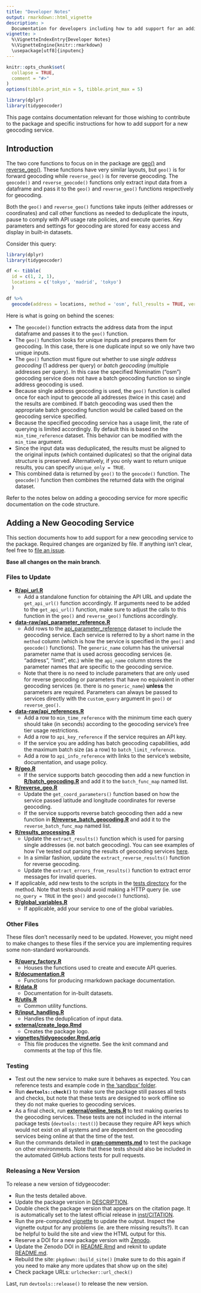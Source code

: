 ```yaml
---
title: "Developer Notes"
output: rmarkdown::html_vignette
description: >
  Documentation for developers including how to add support for an additional geocoding service
vignette: >
  %\VignetteIndexEntry{Developer Notes}
  %\VignetteEngine{knitr::rmarkdown}
  \usepackage[utf8]{inputenc}
---
```


```r
knitr::opts_chunk$set(
  collapse = TRUE,
  comment = "#>"
)
options(tibble.print_min = 5, tibble.print_max = 5)

library(dplyr)
library(tidygeocoder)
```

This page contains documentation relevant for those wishing to contribute to the package and specific instructions for how to add support for a new geocoding service.

## Introduction

The two core functions to focus on in the package are [geo()](https://github.com/jessecambon/tidygeocoder/blob/main/R/geo.R) and [reverse_geo()](https://github.com/jessecambon/tidygeocoder/blob/main/R/reverse_geo.R). These functions have very similar layouts, but `geo()` is for forward geocoding while `reverse_geo()` is for reverse geocoding. The `geocode()` and `reverse_geocode()` functions only extract input data from a dataframe and pass it to the `geo()` and `reverse_geo()` functions respectively for geocoding.

Both the `geo()` and `reverse_geo()` functions take inputs (either addresses or coordinates) and call other functions as needed to deduplicate the inputs, pause to comply with API usage rate policies, and execute queries. Key parameters and settings for geocoding are stored for easy access and display in built-in datasets. 

Consider this query:

```r
library(dplyr)
library(tidygeocoder)

df <- tibble(
  id = c(1, 2, 1),
  locations = c('tokyo', 'madrid', 'tokyo')
  )

df %>%
  geocode(address = locations, method = 'osm', full_results = TRUE, verbose = TRUE)
```

Here is what is going on behind the scenes:

- The `geocode()` function extracts the address data from the input dataframe and passes it to the `geo()` function.
- The `geo()` function looks for unique inputs and prepares them for geocoding. In this case, there is one duplicate input so we only have two unique inputs.
- The `geo()` function must figure out whether to use *single address geocoding* (1 address per query) or *batch geocoding* (multiple addresses per query). In this case the specified Nominatim ("osm") geocoding service does not have a batch geocoding function so single address geocoding is used.
- Because single address geocoding is used, the `geo()` function is called once for each input to geocode all addresses (twice in this case) and the results are combined. If batch geocoding was used then the appropriate batch geocoding function would be called based on the geocoding service specified.
- Because the specified geocoding service has a usage limit, the rate of querying is limited accordingly. By default this is based on the `min_time_reference` dataset. This behavior can be modified with the `min_time` argument.
- Since the input data was deduplicated, the results must be aligned to the original inputs (which contained duplicates) so that the original data structure is preserved. Alternatively, if you only want to return unique results, you can specify `unique_only = TRUE`.
- This combined data is returned by `geo()` to the `geocode()` function. The `geocode()` function then combines the returned data with the original dataset. 

Refer to the notes below on adding a geocoding service for more specific documentation on the code structure.

## Adding a New Geocoding Service

This section documents how to add support for a new geocoding service to the package. Required changes are organized by file. If anything isn't clear, feel free to [file an issue](https://github.com/jessecambon/tidygeocoder/issues).

**Base all changes on the main branch**.

### Files to Update

* **[R/api_url.R](https://github.com/jessecambon/tidygeocoder/blob/main/R/api_url.R)**
    * Add a standalone function for obtaining the API URL and update the `get_api_url()` function accordingly. If arguments need to be added to the `get_api_url()` function, make sure to adjust the calls to this function in the `geo()` and `reverse_geo()` functions accordingly.
* **[data-raw/api_parameter_reference.R](https://github.com/jessecambon/tidygeocoder/blob/main/data-raw/api_parameter_reference.R)**
    * Add rows to the [api_parameter_reference](https://jessecambon.github.io/tidygeocoder/articles/tidygeocoder.html#api-reference) dataset to include the geocoding service. Each service is referred to by a short name in the `method` column (which is how the service is specified in the `geo()` and `geocode()` functions). The `generic_name` column has the universal parameter name that is used across geocoding services (ie. "address", "limit", etc.) while the `api_name` column stores the parameter names that are specific to the geocoding service. 
    * Note that there is no need to include parameters that are only used for reverse geocoding or parameters that have no equivalent in other geocoding services (ie. there is no `generic_name`) **unless** the parameters are required. Parameters can always be passed to services directly with the `custom_query` argument in `geo()` or `reverse_geo()`. 
* **[data-raw/api_references.R](https://github.com/jessecambon/tidygeocoder/blob/main/data-raw/api_references.R)**
   * Add a row to `min_time_reference` with the minimum time each query should take (in seconds) according to the geocoding service's free tier usage restrictions.
   * Add a row to `api_key_reference` if the service requires an API key.
   * If the service you are adding has batch geocoding capabilities, add the maximum batch size (as a row) to `batch_limit_reference`.
   * Add a row to `api_info_reference` with links to the service's website, documentation, and usage policy.
* **[R/geo.R](https://github.com/jessecambon/tidygeocoder/blob/main/R/geo.R)**
    * If the service supports batch geocoding then add a new function in **[R/batch_geocoding.R](https://github.com/jessecambon/tidygeocoder/blob/main/R/batch_geocoding.R)** and add it to the `batch_func_map` named list.
* **[R/reverse_geo.R](https://github.com/jessecambon/tidygeocoder/blob/main/R/reverse_geo.R)**
    * Update the `get_coord_parameters()` function based on how the service passed latitude and longitude coordinates for reverse geocoding.
    * If the service supports reverse batch geocoding then add a new function in **[R/reverse_batch_geocoding.R](https://github.com/jessecambon/tidygeocoder/blob/main/R/reverse_batch_geocoding.R)** and add it to the `reverse_batch_func_map` named list.
* **[R/results_processing.R](https://github.com/jessecambon/tidygeocoder/blob/main/R/results_processing.R)**
    * Update the `extract_results()` function which is used for parsing single addresses (ie. not batch geocoding). You can see examples of how I've tested out parsing the results of geocoding services [here](https://github.com/jessecambon/tidygeocoder/tree/main/sandbox/query_debugging).
    * In a similar fashion, update the `extract_reverse_results()` function for reverse geocoding.
    * Update the `extract_errors_from_results()` function to extract error messages for invalid queries.
* If applicable, add new tests to the scripts in the [tests directory](https://github.com/jessecambon/tidygeocoder/tree/main/tests/testthat) for the method. Note that tests should avoid making a HTTP query (ie. use `no_query = TRUE` in the `geo()` and `geocode()` functions).
* **[R/global_variables.R](https://github.com/jessecambon/tidygeocoder/blob/main/R/global_variables.R)**
    * If applicable, add your service to one of the global variables.

### Other Files

These files don't necessarily need to be updated. However, you might need to make changes to these files if the service you are implementing requires some non-standard workarounds. 

* **[R/query_factory.R](https://github.com/jessecambon/tidygeocoder/blob/main/R/query_factory.R)**
    * Houses the functions used to create and execute API queries.
* **[R/documentation.R](https://github.com/jessecambon/tidygeocoder/blob/main/R/documentation.R)**
    * Functions for producing rmarkdown package documentation.
* **[R/data.R](https://github.com/jessecambon/tidygeocoder/blob/main/R/data.R)**
    * Documentation for in-built datasets.
* **[R/utils.R](https://github.com/jessecambon/tidygeocoder/blob/main/R/utils.R)**
    * Common utility functions.
* **[R/input_handling.R](https://github.com/jessecambon/tidygeocoder/blob/main/R/input_handling.R)**
    * Handles the deduplication of input data.
* **[external/create_logo.Rmd](https://github.com/jessecambon/tidygeocoder/blob/main/external/create_logo.Rmd)**
    * Creates the package logo.
* **[vignettes/tidygeocoder.Rmd.orig](https://github.com/jessecambon/tidygeocoder/blob/main/vignettes/tidygeocoder.Rmd.orig)**
    * This file produces the vignette. See the knit command and comments at the top of this file.

### Testing

- Test out the new service to make sure it behaves as expected. You can reference tests and example code in [the 'sandbox' folder](https://github.com/jessecambon/tidygeocoder/tree/main/sandbox).
- Run **`devtools::check()`** to make sure the package still passes all tests and checks, but note that these tests are designed to work offline so they do not make queries to geocoding services.
- As a final check, run **[external/online_tests.R](https://github.com/jessecambon/tidygeocoder/blob/main/external/online_tests.R)** to test making queries to the geocoding services. These tests are not included in the internal package tests (`devtools::test()`) because they require API keys which would not exist on all systems and are dependent on the geocoding services being online at that the time of the test.
- Run the commands detailed in **[cran-comments.md](https://github.com/jessecambon/tidygeocoder/blob/main/cran-comments.md)** to test the package on other environments. Note that these tests should also be included in the automated GitHub actions tests for pull requests.

### Releasing a New Version

To release a new version of tidygeocoder:

- Run the tests detailed above.
- Update the package version in [DESCRIPTION](https://github.com/jessecambon/tidygeocoder/blob/main/DESCRIPTION).
- Double check the package version that appears on the citation page. It is automatically set to the latest official release in [inst/CITATION](https://github.com/jessecambon/tidygeocoder/blob/main/inst/CITATION).
- Run the pre-computed [vignette](https://github.com/jessecambon/tidygeocoder/blob/main/vignettes/tidygeocoder.Rmd.orig) to update the output. Inspect the vignette output for any problems (ie. are there missing results?). It can be helpful to build the site and view the HTML output for this.
- Reserve a DOI for a new package version with [Zenodo](https://zenodo.org/).
- Update the Zenodo DOI in [README.Rmd](https://github.com/jessecambon/tidygeocoder/blob/main/README.Rmd) and reknit to update [README.md](https://github.com/jessecambon/tidygeocoder/blob/main/README.md).
- Rebuild the site: `pkgdown::build_site()` (make sure to do this again if you need to make any more updates that show up on the site)
- Check package URLs: `urlchecker::url_check()`

Last, run `devtools::release()` to release the new version.